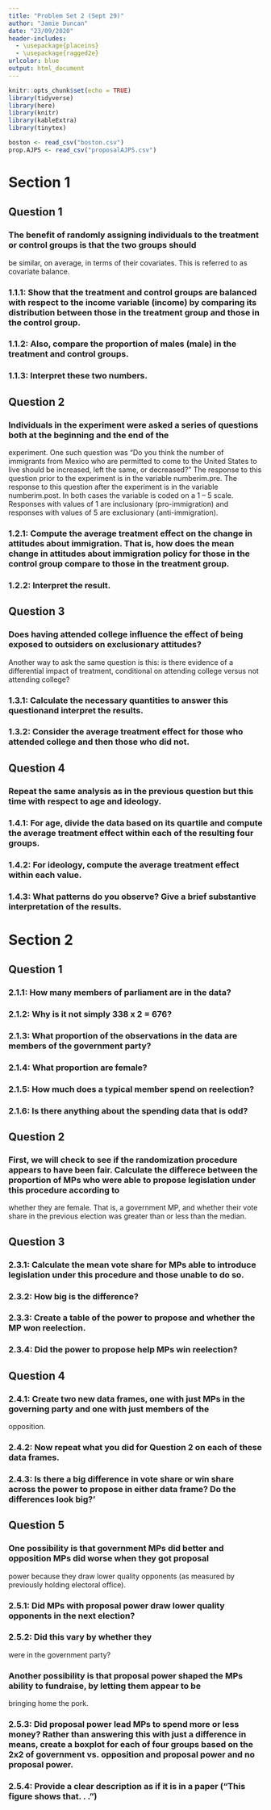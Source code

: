 ```yaml
---
title: "Problem Set 2 (Sept 29)"
author: "Jamie Duncan"
date: "23/09/2020"
header-includes:
  - \usepackage{placeins}
  - \usepackage{ragged2e}
urlcolor: blue
output: html_document
---
```


```r
knitr::opts_chunk$set(echo = TRUE)
library(tidyverse)
library(here)
library(knitr)
library(kableExtra)
library(tinytex)

boston <- read_csv("boston.csv")
prop.AJPS <- read_csv("proposalAJPS.csv")
```
# Section 1
## Question 1
### The benefit of randomly assigning individuals to the treatment or control groups is that the two groups should
be similar, on average, in terms of their covariates. This is referred to as covariate balance. 

### 1.1.1: Show that the treatment and control groups are balanced with respect to the income variable (income) by comparing its distribution between those in the treatment group and those in the control group. 
### 1.1.2: Also, compare the proportion of males (male) in the treatment and control groups. 

### 1.1.3: Interpret these two numbers.
## Question 2
### Individuals in the experiment were asked a series of questions both at the beginning and the end of the
experiment. One such question was “Do you think the number of immigrants from Mexico who are permitted
to come to the United States to live should be increased, left the same, or decreased?” The response
to this question prior to the experiment is in the variable numberim.pre. The response to this question
after the experiment is in the variable numberim.post. In both cases the variable is coded on a 1 – 5
scale. Responses with values of 1 are inclusionary (pro-immigration) and responses with values of 5 are
exclusionary (anti-immigration). 

### 1.2.1: Compute the average treatment effect on the change in attitudes about immigration. That is, how does the mean change in attitudes about immigration policy for those in the control group compare to those in the treatment group.

### 1.2.2: Interpret the result.

## Question 3
### Does having attended college influence the effect of being exposed to outsiders on exclusionary attitudes?
Another way to ask the same question is this: is there evidence of a differential impact of treatment, conditional on attending college versus not attending college? 

### 1.3.1: Calculate the necessary quantities to answer this questionand interpret the results. 

### 1.3.2: Consider the average treatment effect for those who attended college and then those who did not.

## Question 4

### Repeat the same analysis as in the previous question but this time with respect to age and ideology. 

### 1.4.1: For age, divide the data based on its quartile and compute the average treatment effect within each of the resulting four groups. 
### 1.4.2: For ideology, compute the average treatment effect within each value. 

### 1.4.3: What patterns do you observe? Give a brief substantive interpretation of the results.

# Section 2
## Question 1
### 2.1.1: How many members of parliament are in the data? 

### 2.1.2: Why is it not simply 338 x 2 = 676?

### 2.1.3: What proportion of the observations in the data are members of the government party?

### 2.1.4: What proportion are female? 
### 2.1.5: How much does a typical member spend on reelection? 

### 2.1.6: Is there anything about the spending data that is odd?

## Question 2
### First, we will check to see if the randomization procedure appears to have been fair. Calculate the differece between the proportion of MPs who were able to propose legislation under this procedure according to
whether they are female. That is, a government MP, and whether their vote share in the previous election
was greater than or less than the median.

## Question 3

### 2.3.1: Calculate the mean vote share for MPs able to introduce legislation under this procedure and those unable to do so. 
### 2.3.2: How big is the difference?

### 2.3.3: Create a table of the power to propose and whether the MP won reelection.

### 2.3.4: Did the power to propose help MPs win reelection? 

## Question 4

### 2.4.1: Create two new data frames, one with just MPs in the governing party and one with just members of the
opposition. 

### 2.4.2: Now repeat what you did for Question 2 on each of these data frames. 

### 2.4.3: Is there a big difference in vote share or win share across the power to propose in either data frame? Do the differences look big?'

## Question 5
### One possibility is that government MPs did better and opposition MPs did worse when they got proposal
power because they draw lower quality opponents (as measured by previously holding electoral office). 

### 2.5.1: Did MPs with proposal power draw lower quality opponents in the next election? 

### 2.5.2: Did this vary by whether they
were in the government party?

### Another possibility is that proposal power shaped the MPs ability to fundraise, by letting them appear to be
bringing home the pork. 

### 2.5.3: Did proposal power lead MPs to spend more or less money? Rather than answering this with just a difference in means, create a boxplot for each of four groups based on the 2x2 of government vs. opposition and proposal power and no proposal power. 

### 2.5.4: Provide a clear description as if it is in a paper (“This figure shows that. . . ”)
